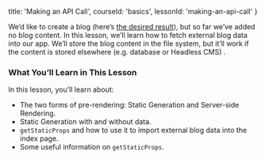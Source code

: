 
  title: 'Making an API Call',
  courseId: 'basics',
  lessonId: 'making-an-api-call'
}

We’d like to create a blog (here’s [the desired result](https://next-learn-starter.now.sh/)), but so far we’ve added no blog content. In this lesson, we’ll learn how to fetch external blog data into our app. We’ll store the blog content in the file system, but it’ll work if the content is stored elsewhere (e.g. database or Headless CMS) .

### What You’ll Learn in This Lesson

In this lesson, you’ll learn about:

- The two forms of pre-rendering: Static Generation and Server-side Rendering.
- Static Generation with and without data.
- `getStaticProps` and how to use it to import external blog data into the index page.
- Some useful information on `getStaticProps`.

